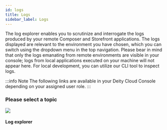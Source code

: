 ```yaml
---
id: logs
title: Logs
sidebar_label: Logs
---
```



The log explorer enables you to scrutinize and interrogate the logs produced by your remote Composer and Storefront applications. The logs displayed are relevant to the environment you have chosen, which you can switch using the dropdown menu in the top navigation. Please bear in mind that only the logs emanating from remote environments are visible in your console; logs from local applications executed on your machine will not appear here. For local development, you can utilize our CLI tool to inspect logs.


:::info Note
The following links are available in your Deity Cloud Console depending on your assigned user role.
:::

### Please select a topic
<div className="flex mb80 brighten">
  <Card to="/docs/console/logs/log-entries">
    <img src="/docs/img/icons/bug.svg" />
    <h4>Log explorer</h4>
    <p></p>
  </Card>
</div>